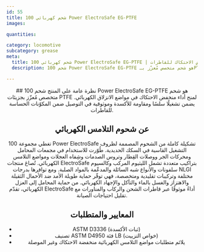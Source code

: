 ```yaml
---
id: 55
title: شحم كهربائي 100 Power ElectroSafe EG-PTFE
images:

quantities:

category: locomotive
subcategory: grease
meta:
  title: شحم كهربائي 100 Power ElectroSafe EG-PTFE | شحم منخفض الاحتكاك للقاطرات
  description: شحم 100 Power ElectroSafe EG-PTFE هو شحم متخصص مُعزّز بـPTFE للأنظمة الكهربائية في القاطرات. يوفّر أداءً منخفض الاحتكاك وتشغيلًا سلسًا ومقاومة للأكسدة وموصلية موثوقة لأسطح الانزلاق الحساسة. يلبّي معايير ASTM D3336 وASTM D4950 فئة LB لضمان تشغيل موثوق في قاطرات الشحن والركاب والمناورات.

---
```


<Header>
  ## نظرة عامة على المنتج
  شحم 100 Power ElectroSafe EG-PTFE هو شحم متخصص مُعزّز بجزيئات PTFE لمنح أداء منخفض الاحتكاك في مواضع الانزلاق الكهربائي. يضمن تشغيلًا سلسًا ومقاومة للأكسدة وموثوقية في التوصيل ضمن المكوّنات الحساسة للقاطرات.

  ## عن شحوم التلامس الكهربائي
  تغطي مجموعة 100 Power ElectroSafe تشكيلة كاملة من الشحوم المصممة لظروف التشغيل القاسية في السكك الحديدية. طُوّرت للاستخدام في مجمعات المحامل ومحركات الجر ووصلات القِطار وتروس الصدمات وشِفاه العجلات ومواضع التلامس الكهربائي. تُصاغ منتجات ElectroSafe بتراكيب متعددة تشمل الليثيوم المركب وكالسيوم سلفونات والأنواع شبه السائلة والمدعّمة بالمواد الصلبة. ومع توافرها بدرجات NLGI مختلفة وتركيبات تقليدية ومتخصصة، فهي توفّر حماية طويلة الأمد ضد الأحمال الثقيلة والاهتزاز والغسل بالماء والتآكل والإجهاد الكهربائي. من حماية المحامل إلى العزل الكهربائي، تقدّم ElectroSafe أداءً موثوقًا عبر قاطرات الشحن والركاب والمناورات مع تقليل احتياجات الصيانة.

  ## المعايير والمتطلبات
  - ASTM D3336 (ثبات الأكسدة)
  - تصنيف ASTM D4950 فئة LB (خواص التزييت)
  - يلائم متطلبات مواضع التلامس الكهربائية منخفضة الاحتكاك وغير الموصلة

</Header>

